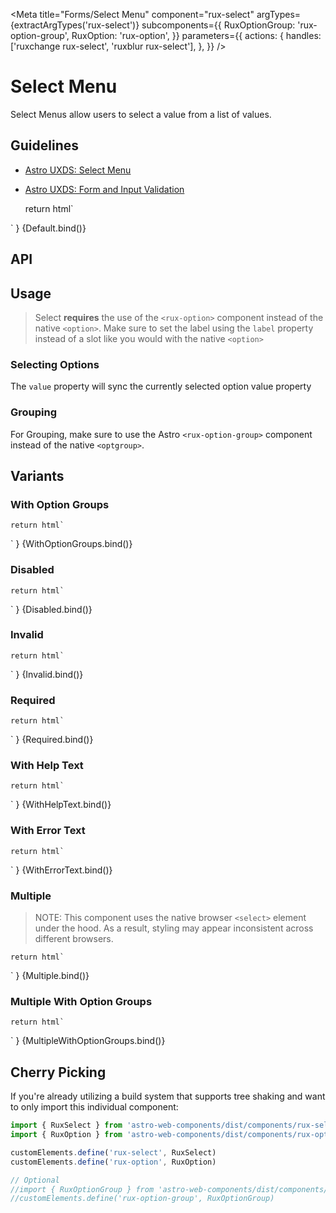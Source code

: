 
<Meta
    title="Forms/Select Menu"
    component="rux-select"
    argTypes={extractArgTypes('rux-select')}
    subcomponents={{
        RuxOptionGroup: 'rux-option-group',
        RuxOption: 'rux-option',
    }}
    parameters={{
        actions: {
            handles: ['ruxchange rux-select', 'ruxblur rux-select'],
        },
    }}
/>

# Select Menu

Select Menus allow users to select a value from a list of values.

## Guidelines

-   [Astro UXDS: Select Menu](https://astrouxds.com/components/select/)
-   [Astro UXDS: Form and Input Validation](https://www.astrouxds.com/ui-components/validation)

    return html`
<div style="width: 200px; margin: 0 auto;">
    <rux-select
        ?disabled="${args.disabled}"
        ?required="${args.required}"
        ?invalid="${args.invalid}"
        label="${args.label}"
        input-id="${args.inputId}"
        label-id="${args.labelId}"
        .errorText="${args.errorText}"
        .helpText="${args.helpText}"
        name="${args.name}"
    >
        <rux-option
            value=""
            selected
            label="Select an option"
        ></rux-option>
        <rux-option value="1.1" label="Option 1.1"></rux-option>
        <rux-option value="1.2" label="Option 1.2"></rux-option>
        <rux-option value="1.3" label="Option 1.3"></rux-option>
        <rux-option value="1.4" label="Option 1.4"></rux-option>
    </rux-select>
</div>
    `
}

<Canvas>
    <Story
        args={{
            label: 'Select Menu',
            inputId: "1",
            labelId: "1",
            disabled: false,
            errorText: "",
            helpText: "",
            invalid: false,
            name: "",
            required: false,
            value: ""
        }}
        name="Select Menu"
    >
        {Default.bind()}
    </Story>
</Canvas>

## API

<ArgsTable of="rux-select" />

## Usage

> Select **requires** the use of the `<rux-option>` component instead of the native `<option>`. Make sure to set the label using the `label` property instead of a slot like you would with the native `<option>`

### Selecting Options

The `value` property will sync the currently selected option value property

### Grouping

For Grouping, make sure to use the Astro `<rux-option-group>` component instead of the native `<optgroup>`.

## Variants

### With Option Groups

    return html`
<div style="width: 200px; margin: 0 auto;">
    <rux-select
        ?disabled="${args.disabled}"
        ?required="${args.required}"
        ?invalid="${args.invalid}"
        label="${args.label}"
        input-id="${args.inputId}"
        label-id="${args.labelId}"
        .errorText="${args.errorText}"
        .helpText="${args.helpText}"
        name="${args.name}"
    >
        <rux-option
            value=""
            label="Select an option"
            selected
        ></rux-option>
        <rux-option-group label="Group one">
            <rux-option value="1.1" label="Option 1.1"></rux-option>
            <rux-option value="1.2" label="Option 1.2"></rux-option>
            <rux-option value="1.3" label="Option 1.3"></rux-option>
            <rux-option value="1.4" label="Option 1.4"></rux-option>
        </rux-option-group>
        <rux-option-group label="Group two">
            <rux-option value="2.1" label="Option 2.1"></rux-option>
            <rux-option value="2.2" label="Option 2.2"></rux-option>
            <rux-option value="2.3" label="Option 2.3"></rux-option>
            <rux-option value="2.4" label="Option 2.4"></rux-option>
        </rux-option-group>
        <rux-option value="3.1" label="Option 3.1"></rux-option>
    </rux-select>
</div>
    `
}

<Canvas>
    <Story
        args={{
            label: 'With option groups',
            inputId: "1",
            labelId: "1",
            disabled: false,
            errorText: "",
            helpText: "",
            invalid: false,
            name: "",
            required: false,
            value: ""
        }}
        name="With Option Groups"
    >
        {WithOptionGroups.bind()}
    </Story>
</Canvas>

### Disabled

    return html`
<div style="width: 200px; margin: 0 auto;">
    <rux-select
        ?disabled="${args.disabled}"
        ?required="${args.required}"
        ?invalid="${args.invalid}"
        label="${args.label}"
        input-id="${args.inputId}"
        label-id="${args.labelId}"
        .errorText="${args.errorText}"
        .helpText="${args.helpText}"
        .name="${args.name}"
    >
        <rux-option
            value=""
            selected
            label="Select an option"
        ></rux-option>
        <rux-option value="1.1" label="Option 1.1"></rux-option>
        <rux-option value="1.2" label="Option 1.2"></rux-option>
        <rux-option value="1.3" label="Option 1.3"></rux-option>
        <rux-option value="1.4" label="Option 1.4"></rux-option>
    </rux-select>
</div>
    `
}

<Canvas>
    <Story
        args={{
            label: 'Disabled Select Menu',
            disabled: true,
            inputId: "1",
            labelId: "1",
            errorText: "",
            helpText: "",
            invalid: false,
            name: "",
            required: false,
            value: ""
        }}
        name="Disabled"
    >
        {Disabled.bind()}
    </Story>
</Canvas>

### Invalid

    return html`
<div style="width: 200px; margin: 0 auto;">
    <rux-select
        ?disabled="${args.disabled}"
        ?required="${args.required}"
        ?invalid="${args.invalid}"
        label="${args.label}"
        input-id="${args.inputId}"
        label-id="${args.labelId}"
        .errorText="${args.errorText}"
        .helpText="${args.helpText}"
        .name="${args.name}"
    >
        <rux-option
            value=""
            selected
            label="Select an option"
        ></rux-option>
        <rux-option value="1.1" label="Option 1.1"></rux-option>
        <rux-option value="1.2" label="Option 1.2"></rux-option>
        <rux-option value="1.3" label="Option 1.3"></rux-option>
        <rux-option value="1.4" label="Option 1.4"></rux-option>
    </rux-select>
</div>
    `
}

<Canvas>
    <Story
        args={{
            label: 'Invalid Select Menu',
            invalid: true,
            inputId: "1",
            labelId: "1",
            errorText: "",
            helpText: "",
            disabled: false,
            name: "",
            required: false,
            value: ""
        }}
        name="Invalid"
    >
        {Invalid.bind()}
    </Story>
</Canvas>

### Required

    return html`
<div style="width: 200px; margin: 0 auto;">
    <rux-select
        ?disabled="${args.disabled}"
        ?required="${args.required}"
        ?invalid="${args.invalid}"
        label="${args.label}"
        input-id="${args.inputId}"
        label-id="${args.labelId}"
        .errorText="${args.errorText}"
        .helpText="${args.helpText}"
    >
        <rux-option
            value=""
            selected
            label="Select an option"
        ></rux-option>
        <rux-option value="1.1" label="Option 1.1"></rux-option>
        <rux-option value="1.2" label="Option 1.2"></rux-option>
        <rux-option value="1.3" label="Option 1.3"></rux-option>
        <rux-option value="1.4" label="Option 1.4"></rux-option>
    </rux-select>
</div>
    `
}

<Canvas>
    <Story
        args={{
            label: 'Required Select Menu',
            required: true,
            inputId: 1,
            labelId: 1,
        }}
        name="Required"
    >
        {Required.bind()}
    </Story>
</Canvas>

### With Help Text

    return html`
<div style="width: 200px; margin: 0 auto;">
    <rux-select
        ?disabled="${args.disabled}"
        ?required="${args.required}"
        ?invalid="${args.invalid}"
        label="${args.label}"
        input-id="${args.inputId}"
        label-id="${args.labelId}"
        .error-text="${args.errorText}"
        help-text="${args.helpText}"
        name="${args.name}"
    >
        <rux-option
            value=""
            selected
            label="Select an option"
        ></rux-option>
        <rux-option value="1.1" label="Option 1.1"></rux-option>
        <rux-option value="1.2" label="Option 1.2"></rux-option>
        <rux-option value="1.3" label="Option 1.3"></rux-option>
        <rux-option value="1.4" label="Option 1.4"></rux-option>
    </rux-select>
</div>
    `
}

<Canvas>
    <Story
        args={{
            label: 'Select menu',
            inputId: "1",
            labelId: "1",
            helpText: 'Help text',
            disabled: false,
            errorText: "",
            invalid: false,
            name: "",
            required: false,
            value: ""
        }}
        name="With Help Text"
    >
        {WithHelpText.bind()}
    </Story>
</Canvas>

### With Error Text

    return html`
<div style="width: 200px; margin: 0 auto;">
    <rux-select
        ?disabled="${args.disabled}"
        ?required="${args.required}"
        ?invalid="${args.invalid}"
        label="${args.label}"
        input-id="${args.inputId}"
        label-id="${args.labelId}"
        error-text="${args.errorText}"
        help-text="${args.helpText}"
        name="${args.name}"
    >
        <rux-option
            value=""
            selected
            label="Select an option"
        ></rux-option>
        <rux-option value="1.1" label="Option 1.1"></rux-option>
        <rux-option value="1.2" label="Option 1.2"></rux-option>
        <rux-option value="1.3" label="Option 1.3"></rux-option>
        <rux-option value="1.4" label="Option 1.4"></rux-option>
    </rux-select>
</div>
    `
}

<Canvas>
    <Story
        args={{
            label: 'Select menu',
            inputId: "1",
            labelId: "1",
            errorText: 'Error text',
            disabled: false,
            helpText: "",
            invalid: false,
            name: "",
            required: false,
            value: ""
        }}
        name="With Error Text"
    >
        {WithErrorText.bind()}
    </Story>
</Canvas>

### Multiple

> NOTE: This component uses the native browser `<select>` element under the hood. 
As a result, styling may appear inconsistent across different browsers. 

    return html`
<div style="width: 200px; margin: 0 auto;">
    <rux-select
        ?disabled="${args.disabled}"
        ?required="${args.required}"
        ?invalid="${args.invalid}"
        label="${args.label}"
        input-id="${args.inputId}"
        label-id="${args.labelId}"
        .error-text="${args.errorText}"
        help-text="${args.helpText}"
        .multiple="${args.multiple}"
    >
        <rux-option value="1.1" label="Option 1.1"></rux-option>
        <rux-option value="1.2" label="Option 1.2"></rux-option>
        <rux-option value="1.3" label="Option 1.3"></rux-option>
        <rux-option value="1.4" label="Option 1.4"></rux-option>
        <rux-option value="1.5" label="Option 1.5"></rux-option>
    </rux-select>
</div>
    `
}

<Canvas>
    <Story
        args={{
            label: 'Select menu',
            inputId: 1,
            labelId: 1,
            helpText: '',
            multiple: true
        }}
        name="Multiple"
    >
        {Multiple.bind()}
    </Story>
</Canvas>

### Multiple With Option Groups

    return html`
<div style="width: 200px; margin: 0 auto;">
    <rux-select
        ?disabled="${args.disabled}"
        ?required="${args.required}"
        ?invalid="${args.invalid}"
        label="${args.label}"
        input-id="${args.inputId}"
        label-id="${args.labelId}"
        .error-text="${args.errorText}"
        help-text="${args.helpText}"
        .multiple="${args.multiple}"
    >
        <rux-option value="" label="Select Option"></rux-option>
        <rux-option-group label="Option 1">
            <rux-option value="1.1" label="Option 1.1"></rux-option>
            <rux-option value="1.2" label="Option 1.2"></rux-option>
            <rux-option value="1.3" label="Option 1.3"></rux-option>
            <rux-option value="1.4" label="Option 1.4"></rux-option>
            <rux-option value="1.5" label="Option 1.5"></rux-option>
        </rux-option-group>
        <rux-option-group label="Option 2">
            <rux-option value="2.1" label="Option 2.1"></rux-option>
            <rux-option value="2.2" label="Option 2.2"></rux-option>
            <rux-option value="2.3" label="Option 2.3"></rux-option>
            <rux-option value="2.4" label="Option 2.4"></rux-option>
            <rux-option value="2.5" label="Option 2.5"></rux-option>
        </rux-option-group> 
    </rux-select>
</div>
    `
}

<Canvas>
    <Story
        args={{
            label: 'Select menu',
            inputId: 1,
            labelId: 1,
            helpText: '',
            multiple: true
        }}
        name="Multiple With Option Groups"
    >
        {MultipleWithOptionGroups.bind()}
    </Story>
</Canvas>

## Cherry Picking

If you're already utilizing a build system that supports tree shaking and want to only import this individual component:

```js
import { RuxSelect } from 'astro-web-components/dist/components/rux-select'
import { RuxOption } from 'astro-web-components/dist/components/rux-option'

customElements.define('rux-select', RuxSelect)
customElements.define('rux-option', RuxOption)

// Optional
//import { RuxOptionGroup } from 'astro-web-components/dist/components/rux-option-group'
//customElements.define('rux-option-group', RuxOptionGroup)
```
